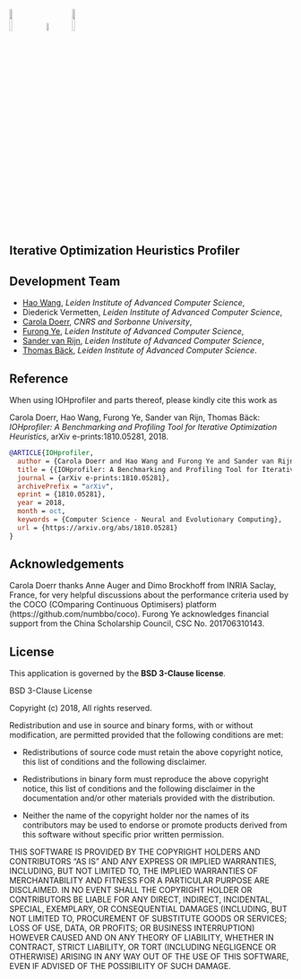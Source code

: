 <img src="../img/leiden.png" style="width:10%"> &nbsp;&nbsp;
<img src="../img/CNRS.gif" style="width:6%"> &nbsp;&nbsp;
<img src="../img/SU.jpg" style="width:10%">

## Iterative Optimization Heuristics Profiler

## Development Team
* [Hao Wang](https://www.universiteitleiden.nl/en/staffmembers/hao-wang#tab-1), <i>Leiden Institute of Advanced Computer Science</i>,
* Diederick Vermetten, <i>Leiden Institute of Advanced Computer Science</i>,
* [Carola Doerr](http://www-desir.lip6.fr/~doerr/), <i>CNRS and Sorbonne University</i>, 
* [Furong Ye](https://www.universiteitleiden.nl/en/staffmembers/furong-ye#tab-1), <i>Leiden Institute of Advanced Computer Science</i>,
* [Sander van Rijn](https://www.universiteitleiden.nl/en/staffmembers/sander-van-rijn#tab-1), <i>Leiden Institute of Advanced Computer Science</i>,
* [Thomas Bäck](https://www.universiteitleiden.nl/en/staffmembers/thomas-back#tab-1), <i>Leiden Institute of Advanced Computer Science</i>.

## Reference
When using IOHprofiler and parts thereof, please kindly cite this work as

Carola Doerr, Hao Wang, Furong Ye, Sander van Rijn, Thomas Bäck: <i>IOHprofiler: A Benchmarking and Profiling Tool for Iterative Optimization Heuristics</i>, arXiv e-prints:1810.05281, 2018.

```bibtex
@ARTICLE{IOHprofiler,
  author = {Carola Doerr and Hao Wang and Furong Ye and Sander van Rijn and Thomas B{\"a}ck},
  title = {{IOHprofiler: A Benchmarking and Profiling Tool for Iterative Optimization Heuristics}},
  journal = {arXiv e-prints:1810.05281},
  archivePrefix = "arXiv",
  eprint = {1810.05281},
  year = 2018,
  month = oct,
  keywords = {Computer Science - Neural and Evolutionary Computing},
  url = {https://arxiv.org/abs/1810.05281}
}
```


## Acknowledgements

Carola Doerr thanks Anne Auger and Dimo Brockhoff from INRIA Saclay, France, for very helpful discussions about the performance criteria used by the COCO (COmparing Continuous Optimisers) platform (https://github.com/numbbo/coco). Furong Ye acknowledges financial support from the China Scholarship Council, CSC No. 201706310143.

## License
This application is governed by the __BSD 3-Clause license__. 

BSD 3-Clause License

Copyright (c) 2018, 
All rights reserved.

Redistribution and use in source and binary forms, with or without
modification, are permitted provided that the following conditions are met:

* Redistributions of source code must retain the above copyright notice, this
  list of conditions and the following disclaimer.

* Redistributions in binary form must reproduce the above copyright notice,
  this list of conditions and the following disclaimer in the documentation
  and/or other materials provided with the distribution.

* Neither the name of the copyright holder nor the names of its
  contributors may be used to endorse or promote products derived from
  this software without specific prior written permission.

THIS SOFTWARE IS PROVIDED BY THE COPYRIGHT HOLDERS AND CONTRIBUTORS "AS IS"
AND ANY EXPRESS OR IMPLIED WARRANTIES, INCLUDING, BUT NOT LIMITED TO, THE
IMPLIED WARRANTIES OF MERCHANTABILITY AND FITNESS FOR A PARTICULAR PURPOSE ARE
DISCLAIMED. IN NO EVENT SHALL THE COPYRIGHT HOLDER OR CONTRIBUTORS BE LIABLE
FOR ANY DIRECT, INDIRECT, INCIDENTAL, SPECIAL, EXEMPLARY, OR CONSEQUENTIAL
DAMAGES (INCLUDING, BUT NOT LIMITED TO, PROCUREMENT OF SUBSTITUTE GOODS OR
SERVICES; LOSS OF USE, DATA, OR PROFITS; OR BUSINESS INTERRUPTION) HOWEVER
CAUSED AND ON ANY THEORY OF LIABILITY, WHETHER IN CONTRACT, STRICT LIABILITY,
OR TORT (INCLUDING NEGLIGENCE OR OTHERWISE) ARISING IN ANY WAY OUT OF THE USE
OF THIS SOFTWARE, EVEN IF ADVISED OF THE POSSIBILITY OF SUCH DAMAGE.


